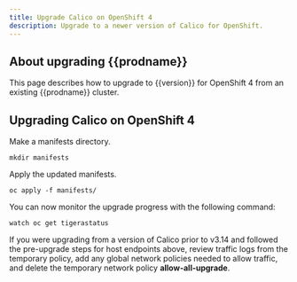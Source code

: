 ```yaml
---
title: Upgrade Calico on OpenShift 4
description: Upgrade to a newer version of Calico for OpenShift.
---
```


## About upgrading {{prodname}}

This page describes how to upgrade to {{version}} for OpenShift 4 from an existing {{prodname}} cluster.

<HostEndpointsUpgrade orch='OpenShift' />

## Upgrading Calico on OpenShift 4

Make a manifests directory.

```bash-plain-text
mkdir manifests
```

<InstallOpenShiftManifests />

Apply the updated manifests.

```bash-plain-text
oc apply -f manifests/
```

You can now monitor the upgrade progress with the following command:

```bash-plain-text
watch oc get tigerastatus
```

If you were upgrading from a version of Calico prior to v3.14 and followed the pre-upgrade steps for host endpoints above, review traffic logs from the temporary policy,
add any global network policies needed to allow traffic, and delete the temporary network policy **allow-all-upgrade**.

<AutoHostendpointsMigrate orch='OpenShift' />
